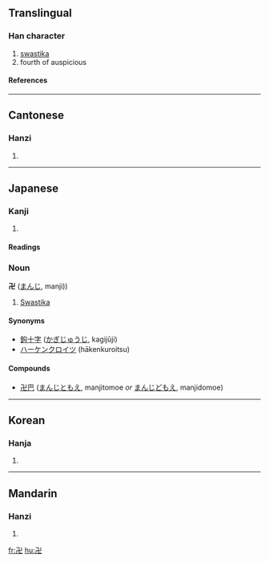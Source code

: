 {{see|卐}}

==Translingual==
===Han character===
{{Han char|rn=24|rad=十|as=04|sn=6|four=1221<sub>7</sub>|canj=弓X (NX)}}
# [[swastika]]
# fourth of auspicious
====References====
{{Han ref|kx=0156.210|dkj=02724|dj=0356.080|hdz=10051.150|uh=534D|ud=21325|bh=C9C3|bd=51651}}
----
==Cantonese==
===Hanzi===
{{yue-hanzi|jyut=|y=maan6}}
# {{defn|Cantonese}}
----
==Japanese==
===Kanji===
{{ja-kanji|grade=|rs=十04}}
# {{defn|Japanese}} 
====Readings====
{{ja-readings|on=[[ばん]] (ban), [[まん]] (man)|kun=[[まんじ]] (manji)}}
===Noun===
'''卍''' ([[まんじ]], manji))
#[[Swastika]]
====Synonyms====
*[[鉤十字]] ([[かぎじゅうじ]], kagijūji)
*[[ハーケンクロイツ]] (hākenkuroitsu)
====Compounds====
*[[卍巴]] ([[まんじともえ]], manjitomoe ''or'' [[まんじどもえ]], manjidomoe)
----
==Korean==
===Hanja===
{{ko-hanja|hangeul=[[만]]|rv=man|mr=man}}
# {{defn|Korean}}
----
==Mandarin==
===Hanzi===
{{cmn-hanzi|pin=[[wàn]] ([[wan4]])|wg=wan<sup>4</sup>}}
# {{defn|Mandarin}}

[[fr:卍]]
[[hu:卍]]
